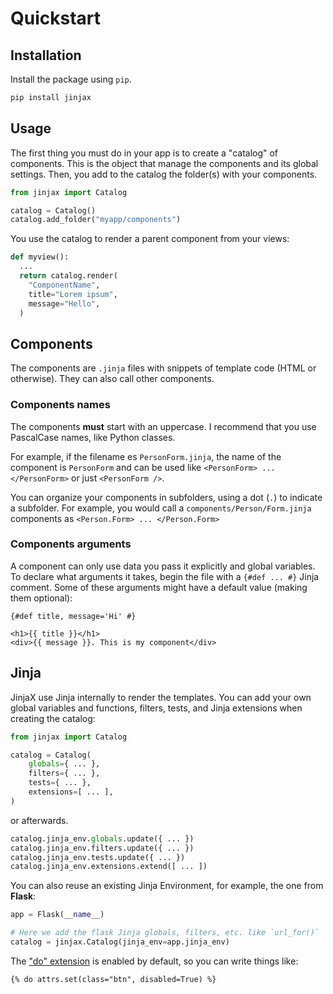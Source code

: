 # Quickstart

## Installation

Install the package using `pip`.

```bash
pip install jinjax
```

## Usage

The first thing you must do in your app is to create a "catalog" of components. This is the object that manage the components and its global settings. Then, you add to the catalog the folder(s) with your components.

```python
from jinjax import Catalog

catalog = Catalog()
catalog.add_folder("myapp/components")
```

You use the catalog to render a parent component from your views:

```python
def myview():
  ...
  return catalog.render(
    "ComponentName",
    title="Lorem ipsum",
    message="Hello",
  )

```

## Components

The components are `.jinja` files with snippets of template code (HTML or otherwise). They can also call other components.


### Components names

The components **must** start with an uppercase. I recommend that you use PascalCase names, like Python classes.

For example, if the filename es `PersonForm.jinja`, the name of the component is `PersonForm` and can be used like `<PersonForm> ... </PersonForm>` or just `<PersonForm />`.

You can organize your components in subfolders, using a dot (`.`) to indicate a subfolder. For example, you would call a `components/Person/Form.jinja` components as `<Person.Form> ... </Person.Form>`


### Components arguments

A component can only use data you pass it explicitly and global variables.
To declare what arguments it takes, begin the file with a `{#def ... #}` Jinja comment.
Some of these arguments might have a default value (making them optional):

```html+jinja
{#def title, message='Hi' #}

<h1>{{ title }}</h1>
<div>{{ message }}. This is my component</div>
```

## Jinja

JinjaX use Jinja internally to render the templates. You can add your own global variables and functions, filters, tests, and Jinja extensions when creating the catalog:

```python
from jinjax import Catalog

catalog = Catalog(
    globals={ ... },
    filters={ ... },
    tests={ ... },
    extensions=[ ... ],
)
```

or afterwards.

```python
catalog.jinja_env.globals.update({ ... })
catalog.jinja_env.filters.update({ ... })
catalog.jinja_env.tests.update({ ... })
catalog.jinja_env.extensions.extend([ ... ])
```

You can also reuse an existing Jinja Environment, for example, the one from **Flask**:

```python
app = Flask(__name__)

# Here we add the flask Jinja globals, filters, etc. like `url_for()`
catalog = jinjax.Catalog(jinja_env=app.jinja_env)

```

The ["do" extension](https://jinja.palletsprojects.com/en/3.0.x/extensions/#expression-statement) is enabled by default, so you can write things like:

```html+jinja
{% do attrs.set(class="btn", disabled=True) %}
```
